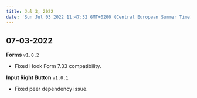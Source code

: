 ```yaml
---
title: Jul 3, 2022
date: 'Sun Jul 03 2022 11:47:32 GMT+0200 (Central European Summer Time)'
---
```


## 07-03-2022

**Forms** `v1.0.2`

- Fixed Hook Form 7.33 compatibility.

**Input Right Button** `v1.0.1`

- Fixed peer dependency issue.
